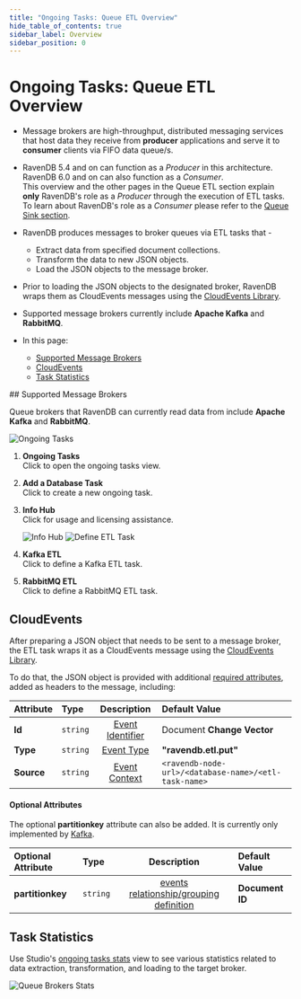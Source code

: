 ```yaml
---
title: "Ongoing Tasks: Queue ETL Overview"
hide_table_of_contents: true
sidebar_label: Overview
sidebar_position: 0
---
```



# Ongoing Tasks: Queue ETL Overview
<Admonition type="note" title="Note">

* Message brokers are high-throughput, distributed messaging services that 
  host data they receive from **producer** applications and serve it to 
  **consumer** clients via FIFO data queue/s. 
* RavenDB 5.4 and on can function as a _Producer_ in this architecture.  
  RavenDB 6.0 and on can also function as a _Consumer_.  
  <Admonition type="info" title="Info">
  This overview and the other pages in the Queue ETL section explain 
  **only** RavenDB's role as a _Producer_ through the execution of ETL tasks.  
  To learn about RavenDB's role as a _Consumer_ please refer to the 
  [Queue Sink section](../../../../server/ongoing-tasks/queue-sink/overview.mdx).  
  </Admonition>
* RavenDB produces messages to broker queues via ETL tasks that -  
   * Extract data from specified document collections.  
   * Transform the data to new JSON objects.  
   * Load the JSON objects to the message broker.  
* Prior to loading the JSON objects to the designated broker, RavenDB wraps 
  them as CloudEvents messages using the [CloudEvents Library](https://cloudevents.io).  
* Supported message brokers currently include **Apache Kafka** and **RabbitMQ**.  

* In this page:  
   * [Supported Message Brokers](../../../../server/ongoing-tasks/etl/queue-etl/overview.mdx#supported-message-brokers)  
   * [CloudEvents](../../../../server/ongoing-tasks/etl/queue-etl/overview.mdx#cloudevents)  
   * [Task Statistics](../../../../server/ongoing-tasks/etl/queue-etl/overview.mdx#task-statistics)  

</Admonition>
## Supported Message Brokers

Queue brokers that RavenDB can currently read data from include **Apache Kafka** and **RabbitMQ**.  

![Ongoing Tasks](./assets/overview_ongoing-tasks.png)

1. **Ongoing Tasks**  
   Click to open the ongoing tasks view.  
2. **Add a Database Task**  
   Click to create a new ongoing task.  
3. **Info Hub**  
   Click for usage and licensing assistance.  

      ![Info Hub](./assets/info-hub.png)
![Define ETL Task](./assets/overview_task-selection.png)

1. **Kafka ETL**  
   Click to define a Kafka ETL task.  
2. **RabbitMQ ETL**  
   Click to define a RabbitMQ ETL task.  



## CloudEvents

After preparing a JSON object that needs to be sent to a message broker, 
the ETL task wraps it as a CloudEvents message using the [CloudEvents Library](https://cloudevents.io).  

To do that, the JSON object is provided with additional 
[required attributes](https://github.com/cloudevents/spec/blob/main/cloudevents/spec.md#required-attributes), 
added as headers to the message, including:  

| Attribute | Type | Description | Default Value |
|:-------------|:-------------|:-------------:|:-------------|
| **Id** | `string` | [Event Identifier](https://github.com/cloudevents/spec/blob/main/cloudevents/spec.md#id) | Document **Change Vector** |
| **Type** | `string` | [Event Type](https://github.com/cloudevents/spec/blob/main/cloudevents/spec.md#type) | **"ravendb.etl.put"** |
| **Source** | `string` | [Event Context](https://github.com/cloudevents/spec/blob/main/cloudevents/spec.md#source-1) | `<ravendb-node-url>/<database-name>/<etl-task-name>` |
#### Optional Attributes

The optional **partitionkey** attribute can also be added. 
It is currently only implemented by [Kafka](../../../../server/ongoing-tasks/etl/queue-etl/kafka.mdx).  

| Optional Attribute | Type | Description | Default Value |
|:-------------|:-------------|:-------------:|:-------------|
| **partitionkey** | `string` | [events relationship/grouping definition](https://github.com/cloudevents/spec/blob/main/cloudevents/extensions/partitioning.md#partitionkey) | **Document ID** |



## Task Statistics

Use Studio's [ongoing tasks stats](../../../../studio/database/stats/ongoing-tasks-stats/overview.mdx) view 
to see various statistics related to data extraction, transformation, and loading to the target broker.  

![Queue Brokers Stats](./assets/overview_stats.png)






